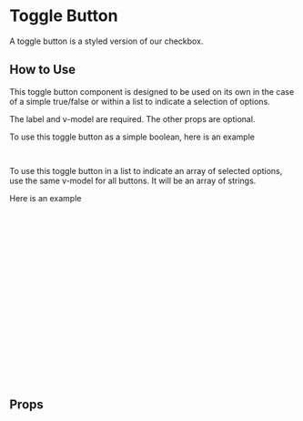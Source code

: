 
<Meta of={ToggleButtonStories} />

# Toggle Button

A toggle button is a styled version of our checkbox.

<Canvas of={Single} />

## How to Use

This toggle button component is designed to be used on its own in the case of a simple true/false or within a list to indicate a selection of options.

The label and v-model are required. The other props are optional.

To use this toggle button as a simple boolean, here is an example

```html
<toggle-button label="I am a toggle button" v-model="mySwitch"> </toggle-button>
```

To use this toggle button in a list to indicate an array of selected options, use the same v-model for all buttons. It will be an array of strings.

Here is an example

```html
<div>
  <toggle-button
    label="Chocolate"
    v-model="selectedIceCreamFlavors"
    name="chocolate"
    value="chocolate"
  />
  <toggle-button
    label="Vanilla"
    v-model="selectedIceCreamFlavors"
    name="vanilla"
    value="vanilla"
  />
  <toggle-button
    label="Strawberry"
    v-model="selectedIceCreamFlavors"
    name="strawberry"
    value="strawberry"
  />
</div>
```

## Props

<ArgTypes story={PRIMARY_STORY} />
